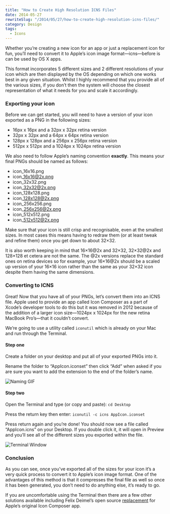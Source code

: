 ```yaml
---
title: "How to Create High Resolution ICNS Files"
date: 2014-05-27
rewriteSlug: "/2014/05/27/how-to-create-high-resolution-icns-files/"
category: Design
tags:
  - Icons
---
```


Whether you’re creating a new icon for an app or just a replacement icon for fun, you’ll need to convert it to Apple’s icon image format—icns—before is can be used by OS X apps.

This format incorporates 5 different sizes and 2 different resolutions of your icon which are then displayed by the OS depending on which one works best in any given situation. Whilst I highly recommend that you provide all of the various sizes, if you don’t then the system will choose the closest representation of what it needs for you and scale it accordingly.

### Exporting your icon

Before we can get started, you will need to have a version of your icon exported as a PNG in the following sizes:

- 16px x 16px and a 32px x 32px retina version
- 32px x 32px and a 64px x 64px retina version
- 128px x 128px and a 256px x 256px retina version
- 512px x 512px and a 1024px x 1024px retina version

We also need to follow Apple’s naming convention **exactly**. This means your final PNGs should be named as follows:

- icon\_16x16.png
- icon\_16x16@2x.png
- icon\_32x32.png
- icon\_32x32@2x.png
- icon\_128x128.png
- icon\_128x128@2x.png
- icon\_256x256.png
- icon\_256x256@2x.png
- icon\_512x512.png
- icon\_512x512@2x.png

Make sure that your icon is still crisp and recognisable, even at the smallest sizes. In most cases this means having to redraw them (or at least tweak and refine them) once you get down to about 32×32.

It is also worth keeping in mind that 16×16@2x and 32×32, 32×32@2x and 128×128 et cetera are not the same. The @2x versions replace the standard ones on retina devices so for example, your 16×16@2x should be a scaled up version of your 16×16 icon rather than the same as your 32×32 icon despite them having the same dimensions.

### Converting to ICNS

Great! Now that you have all of your PNGs, let’s convert them into an ICNS file. Apple used to provide an app called Icon Composer as a part of Xcode’s developer tools to do this but it was removed in 2012 because of the addition of a larger icon size—1024px x 1024px for the new retina MacBook Pro’s—that it couldn’t convert.

We’re going to use a utility called `iconutil` which is already on your Mac and run through the Terminal.

#### Step one

Create a folder on your desktop and put all of your exported PNGs into it.

Rename the folder to “AppIcon.iconset” then click “Add” when asked if you are sure you want to add the extension to the end of the folder’s name.

![Naming GIF](/gifs/how-to-create-high-resolution-icns-files/naming.gif)

#### Step two

Open the Terminal and type (or copy and paste): `cd Desktop`

Press the return key then enter: `iconutil -c icns AppIcon.iconset`

Press return again and you’re done! You should now see a file called “AppIcon.icns” on your Desktop. If you double click it, it will open in Preview and you’ll see all of the different sizes you exported within the file.

![Terminal Window](./terminal.png)

### Conclusion

As you can see, once you’ve exported all of the sizes for your icon it’s a very quick process to convert it to Apple’s icon image format. One of the advantages of this method is that it compresses the final file as well so once it has been generated, you don’t need to do anything else, it’s ready to go.

If you are uncomfortable using the Terminal then there are a few other solutions available including Felix Deimel’s open source [replacement](http://www.lemonmojo.com/work#IconComposer2x) for Apple’s original Icon Composer app.
  
